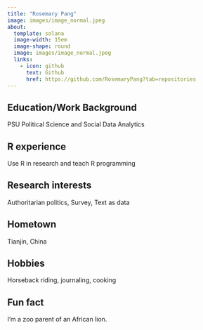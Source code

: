 ```yaml
---
title: "Rosemary Pang"
image: images/image_normal.jpeg
about:
  template: solana
  image-width: 15em
  image-shape: round
  image: images/image_normal.jpeg
  links:
    - icon: github
      text: Github
      href: https://github.com/RosemaryPang?tab=repositories
---
```


## Education/Work Background
PSU Political Science and Social Data Analytics

## R experience
Use R in research and teach R programming

## Research interests
Authoritarian politics, Survey, Text as data

## Hometown
Tianjin, China

## Hobbies
Horseback riding, journaling, cooking

## Fun fact
I'm a zoo parent of an African lion. 
